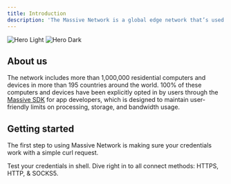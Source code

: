 ```yaml
---
title: Introduction
description: 'The Massive Network is a global edge network that’s used by partners to monitor internet performance, gather business intelligence, and detect fraud and malware.'
---
```


<img
  className="block dark:hidden"
  src="/images/hero-light.svg"
  alt="Hero Light"
/>
<img
  className="hidden dark:block"
  src="/images/hero-dark.svg"
  alt="Hero Dark"
/>

## About us

The network includes more than 1,000,000 residential computers and devices in more than 195 countries around the world. 100% of these computers and devices have been explicitly opted in by users through the [Massive SDK](https://www.joinmassive.com/getpaid) for app developers, which is designed to maintain user-friendly limits on processing, storage, and bandwidth usage.

## Getting started

The first step to using Massive Network is making sure your credentials work with a simple curl request.

<CardGroup cols={2}>
  <Card
    title="Test Credentials"
    icon="key"
    href="/residential/quickstart"
  >
    Test your credentials in shell.
  </Card>
  <Card
    title="Authentication"
    icon="code"
    href="/residential/authentication"
  >
    Dive right in to all connect methods: HTTPS, HTTP, & SOCKS5.
  </Card>
</CardGroup>
